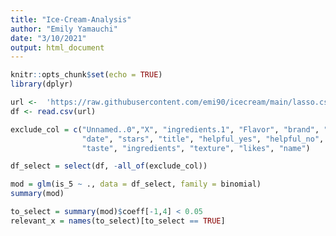 ```yaml
---
title: "Ice-Cream-Analysis"
author: "Emily Yamauchi"
date: "3/10/2021"
output: html_document
---
```


```r
knitr::opts_chunk$set(echo = TRUE)
library(dplyr)
```

```r

url <-  'https://raw.githubusercontent.com/emi90/icecream/main/lasso.csv'
df <- read.csv(url)
```

```r

exclude_col = c("Unnamed..0","X", "ingredients.1", "Flavor", "brand", "key", "author", 
                "date", "stars", "title", "helpful_yes", "helpful_no", "text",
                "taste", "ingredients", "texture", "likes", "name")

df_select = select(df, -all_of(exclude_col))

```



```r

mod = glm(is_5 ~ ., data = df_select, family = binomial)
summary(mod)
```


```r

to_select = summary(mod)$coeff[-1,4] < 0.05
relevant_x = names(to_select)[to_select == TRUE]

```